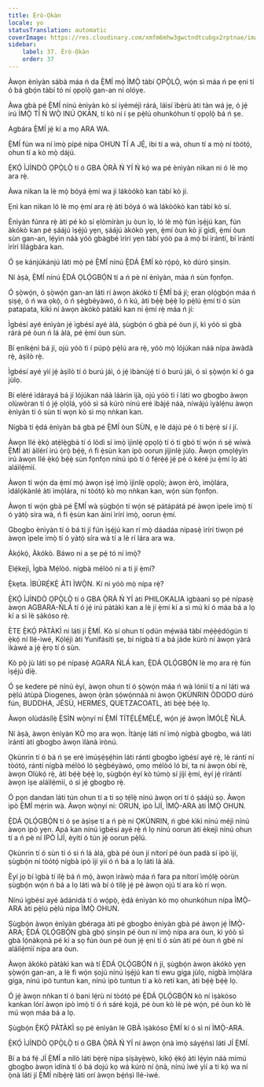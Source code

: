 ```yaml
---
title: Èrò-Ọkàn
locale: yo
statusTranslation: automatic
coverImage: https://res.cloudinary.com/xmfm6mhw3gwctndtcubgx2rptnae/image/upload/v1740337243/small_cover_educacion_fundamental_a051170f1c.webp
sidebar:
    label: 37. Èrò-Ọkàn
    order: 37
---
```

Àwọn ènìyàn sábà máa ń da Ẹ̀MÍ mọ́ ÌMỌ̀ tàbí ỌPỌ̀LỌ̀, wọ́n sì máa ń pe ẹni tí ó bá gbọ́n tàbí tó ní ọpọlọ̀ gan-an ní olóye.

Àwa gbà pé Ẹ̀MÍ nínú ènìyàn kò sí iyèméjì rárá, láìsí ìbẹ̀rù àti tàn wá jẹ, ó jẹ́ irú ÌMỌ̀ TÍ Ń WỌ̀ INÚ ỌKÀN, tí kò ní í ṣe pẹ̀lú ohunkóhun tí ọpọlọ̀ bá ń ṣe.

Agbára Ẹ̀MÍ jẹ́ kí a mọ ARA WA.

Ẹ̀MÍ fún wa ní ìmọ̀ pípé nípa OHUN TÍ A JẸ́, ibi tí a wà, ohun tí a mọ̀ ní tòótọ́, ohun tí a kò mọ̀ dájú.

Ẹ̀KỌ́ ÌJÌNDÒ ỌPỌ̀LỌ̀ tí ó GBA Ọ̀RÀ Ń YÍ Ń kọ́ wa pé ènìyàn nìkan ni ó lè mọ ara rẹ̀.

Àwa nìkan la lè mọ̀ bóyá ẹ̀mí wa jí lákòókò kan tàbí kò jí.

Ẹnì kan nìkan ló lè mọ ẹ̀mí ara rẹ̀ àti bóyá ó wà lákòókò kan tàbí kò sí.

Ènìyàn fúnra rẹ̀ àti pé kò sí ẹlòmíràn ju òun lọ, ló lè mọ̀ fún ìṣẹ́jú kan, fún àkókò kan pé ṣáájú ìṣẹ́jú yẹn, ṣáájú àkókò yẹn, ẹ̀mí òun kò jí gidi, ẹ̀mí òun sùn gan-an, lẹ́yìn náà yóò gbàgbé ìrírí yẹn tàbí yóò pa á mọ́ bí ìrántí, bí ìrántí ìrírí lílágbára kan.

Ó ṣe kánjúkánjú láti mọ̀ pé Ẹ̀MÍ nínú Ẹ̀DÁ Ẹ̀MÍ kò rọ́pọ̀, kò dúró ṣinṣin.

Ní àṣà, Ẹ̀MÍ nínú Ẹ̀DÁ ỌLỌ́GBỌ́N tí a ń pè ní ènìyàn, máa ń sùn fọnfọn.

Ó ṣọ̀wọ́n, ó ṣọ̀wọ́n gan-an láti rí àwọn àkókò tí Ẹ̀MÍ bá jí; ẹran ọlọ́gbọ́n máa ń ṣiṣẹ́, ó ń wa ọkọ̀, ó ń ṣègbéyàwó, ó ń kú, àti bẹ́ẹ̀ bẹ́ẹ̀ lọ pẹ̀lú ẹ̀mí tí ó sùn patapata, kìkì ní àwọn àkókò pàtàkì kan ni ẹ̀mí rẹ̀ máa ń jí:

Ìgbésí ayé ènìyàn jẹ́ ìgbésí ayé àlá, ṣùgbọ́n ó gbà pé òun jí, kì yóò sì gbà rárá pé òun ń lá àlá, pé ẹ̀mí òun sùn.

Bí ẹnikẹ́ni bá jí, ojú yóò tì í púpọ̀ pẹ̀lú ara rẹ̀, yóò mọ̀ lójúkan náà nípa àwàdà rẹ̀, àṣìlò rẹ̀.

Ìgbésí ayé yìí jẹ́ àṣìlò tí ó burú jáì, ó jẹ́ ìbànújẹ́ tí ó burú jáì, ó sì ṣọ̀wọ́n kí ó ga jùlọ.

Bí eléré ìdárayá bá jí lójúkan náà láàrin ìjà, ojú yóò tì í láti wo gbogbo àwọn olùwòran tí ó jẹ́ ọlọ́lá, yóò sì sá kúrò nínú eré ìbàjẹ́ náà, níwájú ìyàlẹ́nu àwọn ènìyàn tí ó sùn tí wọn kò sì mọ nǹkan kan.

Nígbà tí ẹ̀dá ènìyàn bá gbà pé Ẹ̀MÍ òun SÙN, ẹ lè dájú pé ó ti bẹ̀rẹ̀ sí í jí.

Àwọn Ilé ẹ̀kọ́ atẹ́lẹ̀gbà tí ó lòdì sí ìmọ̀ ìjìnlẹ̀ ọpọlọ̀ tí ó ti gbó tí wọ́n ń sẹ́ wíwà Ẹ̀MÍ àti àìlérí irú ọ̀rọ̀ bẹ́ẹ̀, ń fi ẹ̀sùn kan ipò oorun jíjinlẹ̀ jùlọ. Àwọn ọmọlẹ́yìn irú àwọn Ilé ẹ̀kọ́ bẹ́ẹ̀ sùn fọnfọn nínú ipò tí ó fẹ́rẹ̀ẹ́ jẹ́ pé ó kéré ju ẹ̀mí lọ àti aláìlẹ́mìí.

Àwọn tí wọ́n da ẹ̀mí mọ́ àwọn iṣẹ́ ìmọ̀ ìjìnlẹ̀ ọpọlọ̀; àwọn èrò, ìmọ̀lára, ìdálọ́kànlé àti ìmọ̀lára, ní tòótọ́ kò mọ nǹkan kan, wọ́n sùn fọnfọn.

Àwọn tí wọ́n gbà pé Ẹ̀MÍ wà ṣùgbọ́n tí wọ́n sẹ́ pátápátá pé àwọn ìpele ìmọ̀ tí ó yàtọ̀ síra wà, ń fi ẹ̀sùn kan àìní ìrírí ìmọ̀, oorun ẹ̀mí.

Gbogbo ènìyàn tí ó bá ti jí fún ìṣẹ́jú kan rí mọ̀ dáadáa nípasẹ̀ ìrírí tiwọn pé àwọn ìpele ìmọ̀ tí ó yàtọ̀ síra wà tí a lè rí lára ara wa.

Àkọ́kọ́, Àkókò. Báwo ni a ṣe pẹ́ tó ní ìmọ̀?

Ẹlẹ́kejì, Ìgbà Mẹ́lòó. nígbà mélòó ni a ti jí ẹ̀mí?

Ẹ̀kẹta. ÌBÚRẸ́KẸ̀ ÀTI ÌWỌ̀N. Kí ni yóò mọ̀ nípa rẹ̀?

Ẹ̀KỌ́ ÌJÌNDÒ ỌPỌ̀LỌ̀ tí ó GBA Ọ̀RÀ Ń YÍ àti PHILOKALIA ìgbàanì sọ pé nípasẹ̀ àwọn AGBARA-ŃLÁ tí ó jẹ́ irú pàtàkì kan a lè jí ẹ̀mí kí a sì mú kí ó máa bá a lọ kí a sì lè ṣàkóso rẹ̀.

ÈTE Ẹ̀KỌ́ PÀTÀKÌ ni láti jí Ẹ̀MÍ. Kò sí ohun tí ọdún mẹ́wàá tàbí mẹ́ẹ̀ẹ́dógún ti ẹ̀kọ́ ní Ilé-ìwé, Kọ́lẹ́jì àti Yunifásítì ṣe, bí nígbà tí a bá jáde kúrò ní àwọn yàrá ìkàwé a jẹ́ ẹ̀rọ tí ó sùn.

Kò pọ̀ jù láti sọ pé nípasẹ̀ AGARA ŃLÁ kan, Ẹ̀DÁ ỌLỌ́GBỌ́N lè mọ ara rẹ̀ fún ìṣẹ́jú díẹ̀.

Ó ṣe kedere pé nínú èyí, àwọn ohun tí ó ṣọ̀wọ́n máa ń wà lónìí tí a ní láti wá pẹ̀lú àtùpà Diogenes, àwọn ọ̀ràn ṣọ́wọ́nnáà ni àwọn ỌKÙNRIN ÒDODO dúró fún, BUDDHA, JÉSÙ, HERMES, QUETZACOATL, àti bẹ́ẹ̀ bẹ́ẹ̀ lọ.

Àwọn olùdásílẹ̀ Ẹ̀SÌN wọ̀nyí ní Ẹ̀MÍ TÍTẸ́LẸ́MẸ́LẸ́, wọ́n jẹ́ àwọn ÌMỌ́LẸ̀ ŃLÁ.

Ní àṣà, àwọn ènìyàn KÒ mọ ara wọn. Ìtànjẹ láti ní ìmọ̀ nígbà gbogbo, wá láti ìrántí àti gbogbo àwọn ìlànà ìrònú.

Ọkùnrin tí ó bá ń ṣe eré ìmúṣẹ́ṣẹ́hìn láti rántí gbogbo ìgbésí ayé rẹ̀, lè rántí ní tòótọ́, rántí nígbà mélòó ló ṣègbéyàwó, ọmọ mélòó ló bí, ta ni àwọn òbí rẹ̀, àwọn Olùkọ́ rẹ̀, àti bẹ́ẹ̀ bẹ́ẹ̀ lọ, ṣùgbọ́n èyí kò túmọ̀ sí jíjí ẹ̀mí, èyí jẹ́ rírántí àwọn ìṣe aláìlẹ́mìí, ó sì jẹ́ gbogbo rẹ̀.

Ó pọn dandan láti tún ohun tí a ti sọ tẹ́lẹ̀ nínú àwọn orí tí ó ṣáájú sọ. Àwọn ipò Ẹ̀MÍ mẹ́rin wà. Àwọn wọ̀nyí ni: ORUN, ipò ÌJÍ, ÌMỌ̀-ARA àti ÌMỌ̀ OHUN.

Ẹ̀DÁ ỌLỌ́GBỌ́N tí ó ṣe àṣìṣe tí a ń pè ní ỌKÙNRIN, ń gbé kìkì nínú méjì nínú àwọn ipò yẹn. Apá kan nínú ìgbésí ayé rẹ̀ ń lọ nínú oorun àti èkejì nínú ohun tí a ń pè ní IPÒ ÌJÍ, èyítí ó tún jẹ́ oorun pẹ̀lú.

Ọkùnrin tí ó sùn tí ó sì ń lá àlá, gbà pé òun jí nítorí pé òun padà sí ipò ìjí, ṣùgbọ́n ní tòótọ́ nígbà ipò ìjí yìí ó ń bá a lọ láti lá àlá.

Èyí jọ bí ìgbà tí ilẹ̀ bá ń mọ́, àwọn ìràwọ̀ máa ń fara pa nítorí ìmọ́lẹ̀ oòrùn ṣùgbọ́n wọ́n ń bá a lọ láti wà bí ó tilẹ̀ jẹ́ pé àwọn ojú tí ara kò rí wọn.

Nínú ìgbésí ayé àdánidá tí ó wọ́pọ̀, ẹ̀dá ènìyàn kò mọ ohunkóhun nípa ÌMỌ̀-ARA àti pẹ̀lú pẹ̀lú nípa ÌMỌ̀ OHUN.

Ṣùgbọ́n àwọn ènìyàn gbéraga àti pé gbogbo ènìyàn gbà pé àwọn jẹ́ ÌMỌ̀-ARA; Ẹ̀DÁ ỌLỌ́GBỌ́N gbà gbọ́ ṣinṣin pé òun ní ìmọ̀ nípa ara òun, kì yóò sì gbà lọ́nàkọnà pé kí a sọ fún òun pé òun jẹ́ ẹni tí ó sùn àti pé òun ń gbé ní aláìlẹ́mìí nípa ara òun.

Àwọn àkókò pàtàkì kan wà tí Ẹ̀DÁ ỌLỌ́GBỌ́N ń jí, ṣùgbọ́n àwọn àkókò yẹn ṣọ̀wọ́n gan-an, a lè fi wọ́n ṣojú nínú ìṣẹ́jú kan ti ewu gíga jùlọ, nígbà ìmọ̀lára gíga, nínú ipò tuntun kan, nínú ipò tuntun tí a kò retí kan, àti bẹ́ẹ̀ bẹ́ẹ̀ lọ.

Ó jẹ́ àwọn nǹkan tí ó bani lẹ́rù ní tòótọ́ pé Ẹ̀DÁ ỌLỌ́GBỌ́N kò ní ìṣàkóso kankan lórí àwọn ipò ìmọ̀ tí ó ń sáré kọjá, pé òun kò lè pè wọ́n, pé òun kò lè mú wọn máa bá a lọ.

Ṣùgbọ́n Ẹ̀KỌ́ PÀTÀKÌ sọ pé ènìyàn lè GBÀ ìṣàkóso Ẹ̀MÍ kí ó sì ní ÌMỌ̀-ARA.

Ẹ̀KỌ́ ÌJÌNDÒ ỌPỌ̀LỌ̀ tí ó GBA Ọ̀RÀ Ń YÍ ní àwọn ọ̀nà ìmọ̀ sáyẹ́ǹsì láti JÍ Ẹ̀MÍ.

Bí a bá fẹ́ JÍ Ẹ̀MÍ a nílò láti bẹ̀rẹ̀ nípa ṣíṣàyẹ̀wò, kíkọ́ ẹ̀kọ́ àti lẹ́yìn náà mímú gbogbo àwọn ìdínà tí ó bá dojú kọ wá kúrò ní ọ̀nà, nínú ìwé yìí a ti kọ́ wa ní ọ̀nà láti jí Ẹ̀MÍ níbẹ̀rẹ̀ láti orí àwọn bẹ́ńṣì Ilé-ìwé.


